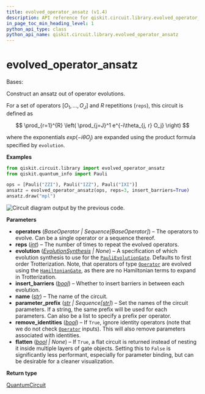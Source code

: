 ```yaml
---
title: evolved_operator_ansatz (v1.4)
description: API reference for qiskit.circuit.library.evolved_operator_ansatz in qiskit v1.4
in_page_toc_min_heading_level: 1
python_api_type: class
python_api_name: qiskit.circuit.library.evolved_operator_ansatz
---
```


<span id="evolved-operator-ansatz" />

# evolved\_operator\_ansatz

<Class id="qiskit.circuit.library.evolved_operator_ansatz" isDedicatedPage={true} github="https://github.com/Qiskit/qiskit/tree/stable/1.4/qiskit/circuit/library/n_local/evolved_operator_ansatz.py#L40-L186" signature="qiskit.circuit.library.evolved_operator_ansatz(operators, reps=1, evolution=None, insert_barriers=False, name='EvolvedOps', parameter_prefix='t', remove_identities=True, flatten=None)" modifiers="class">
  Bases:

  Construct an ansatz out of operator evolutions.

  For a set of operators $[O_1, ..., O_J]$ and $R$ repetitions (`reps`), this circuit is defined as

$$
\prod_{r=1}^{R} \left( \prod_{j=J}^1 e^{-i\theta_{j, r} O_j} \right)
$$

  where the exponentials $exp(-i\theta O_j)$ are expanded using the product formula specified by `evolution`.

  **Examples**

  ```python
  from qiskit.circuit.library import evolved_operator_ansatz
  from qiskit.quantum_info import Pauli

  ops = [Pauli("ZZI"), Pauli("IZZ"), Pauli("IXI")]
  ansatz = evolved_operator_ansatz(ops, reps=3, insert_barriers=True)
  ansatz.draw("mpl")
  ```

  ![Circuit diagram output by the previous code.](/docs/images/api/qiskit/1.4/qiskit-circuit-library-evolved_operator_ansatz-1.avif)

  **Parameters**

  *   **operators** (*BaseOperator | Sequence\[BaseOperator]*) – The operators to evolve. Can be a single operator or a sequence thereof.
  *   **reps** ([*int*](https://docs.python.org/3/library/functions.html#int "(in Python v3.14)")) – The number of times to repeat the evolved operators.
  *   **evolution** ([*EvolutionSynthesis*](qiskit.synthesis.EvolutionSynthesis "qiskit.synthesis.EvolutionSynthesis") *| None*) – A specification of which evolution synthesis to use for the [`PauliEvolutionGate`](qiskit.circuit.library.PauliEvolutionGate "qiskit.circuit.library.PauliEvolutionGate"). Defaults to first order Trotterization. Note, that operators of type [`Operator`](qiskit.quantum_info.Operator "qiskit.quantum_info.Operator") are evolved using the [`HamiltonianGate`](qiskit.circuit.library.HamiltonianGate "qiskit.circuit.library.HamiltonianGate"), as there are no Hamiltonian terms to expand in Trotterization.
  *   **insert\_barriers** ([*bool*](https://docs.python.org/3/library/functions.html#bool "(in Python v3.14)")) – Whether to insert barriers in between each evolution.
  *   **name** ([*str*](https://docs.python.org/3/library/stdtypes.html#str "(in Python v3.14)")) – The name of the circuit.
  *   **parameter\_prefix** ([*str*](https://docs.python.org/3/library/stdtypes.html#str "(in Python v3.14)") *| Sequence\[*[*str*](https://docs.python.org/3/library/stdtypes.html#str "(in Python v3.14)")*]*) – Set the names of the circuit parameters. If a string, the same prefix will be used for each parameters. Can also be a list to specify a prefix per operator.
  *   **remove\_identities** ([*bool*](https://docs.python.org/3/library/functions.html#bool "(in Python v3.14)")) – If `True`, ignore identity operators (note that we do not check [`Operator`](qiskit.quantum_info.Operator "qiskit.quantum_info.Operator") inputs). This will also remove parameters associated with identities.
  *   **flatten** ([*bool*](https://docs.python.org/3/library/functions.html#bool "(in Python v3.14)") *| None*) – If `True`, a flat circuit is returned instead of nesting it inside multiple layers of gate objects. Setting this to `False` is significantly less performant, especially for parameter binding, but can be desirable for a cleaner visualization.

  **Return type**

  [QuantumCircuit](qiskit.circuit.QuantumCircuit "qiskit.circuit.QuantumCircuit")
</Class>

